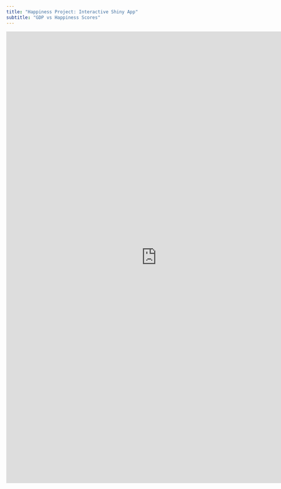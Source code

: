 ```yaml
---
title: "Happiness Project: Interactive Shiny App"
subtitle: "GDP vs Happiness Scores"
---
```

````{=html}
<style>iframe{height: 1200px; width: 800px}</style>
<iframe height="100%" width="100%" frameborder="no"
src="https://anddylee.shinyapps.io/Shiny_Happiness/">
</iframe>
````
